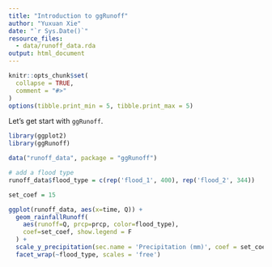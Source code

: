 ```yaml
---
title: "Introduction to ggRunoff"
author: "Yuxuan Xie"
date: "`r Sys.Date()`"
resource_files:
  - data/runoff_data.rda
output: html_document
---
```


```r
knitr::opts_chunk$set(
  collapse = TRUE,
  comment = "#>"
)
options(tibble.print_min = 5, tibble.print_max = 5)
```

Let's get start with `ggRunoff`.

```r
library(ggplot2)
library(ggRunoff)

data("runoff_data", package = "ggRunoff")

# add a flood type
runoff_data$flood_type = c(rep('flood_1', 400), rep('flood_2', 344))

set_coef = 15

ggplot(runoff_data, aes(x=time, Q)) +
  geom_rainfallRunoff(
    aes(runoff=Q, prcp=prcp, color=flood_type), 
    coef=set_coef, show.legend = F
  ) +
  scale_y_precipitation(sec.name = 'Precipitation (mm)', coef = set_coef) +
  facet_wrap(~flood_type, scales = 'free')
```
